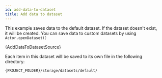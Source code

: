 ```yaml
---
id: add-data-to-dataset
title: Add data to dataset
---
```



This example saves data to the default dataset. If the dataset doesn't exist, it will be created.
You can save data to custom datasets by using <ApiLink to="apify/class/Dataset#open">`Actor.openDataset()`</ApiLink>

<CodeBlock className="language-js">{AddDataToDatasetSource}</CodeBlock>

Each item in this dataset will be saved to its own file in the following directory:

```bash
{PROJECT_FOLDER}/storage/datasets/default/
```
